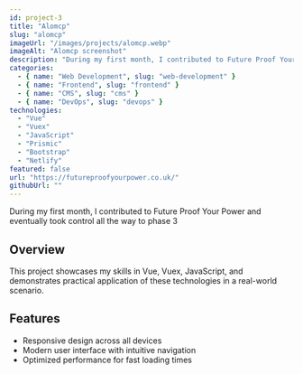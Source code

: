 ```yaml
---
id: project-3
title: "Alomcp"
slug: "alomcp"
imageUrl: "/images/projects/alomcp.webp"
imageAlt: "Alomcp screenshot"
description: "During my first month, I contributed to Future Proof Your Power and eventually took control all the way to phase 3"
categories:
  - { name: "Web Development", slug: "web-development" }
  - { name: "Frontend", slug: "frontend" }
  - { name: "CMS", slug: "cms" }
  - { name: "DevOps", slug: "devops" }
technologies:
  - "Vue"
  - "Vuex"
  - "JavaScript"
  - "Prismic"
  - "Bootstrap"
  - "Netlify"
featured: false
url: "https://futureproofyourpower.co.uk/"
githubUrl: ""
---
```


During my first month, I contributed to Future Proof Your Power and eventually took control all the way to phase 3

## Overview

This project showcases my skills in Vue, Vuex, JavaScript, and demonstrates practical application of these technologies in a real-world scenario.

## Features

- Responsive design across all devices
- Modern user interface with intuitive navigation
- Optimized performance for fast loading times